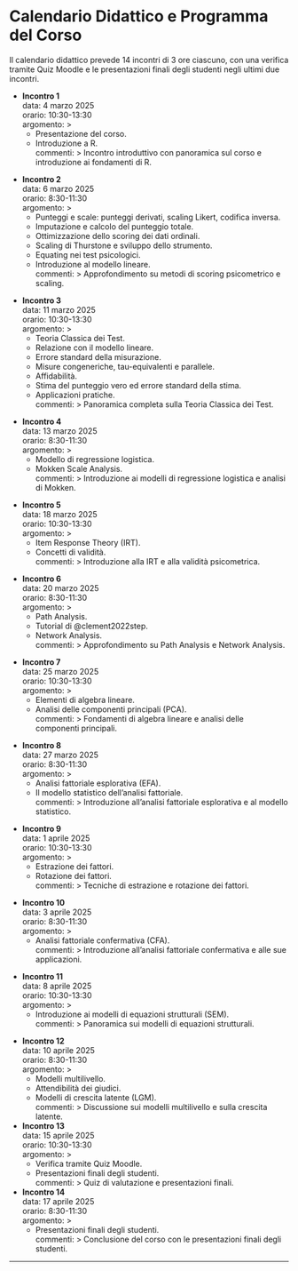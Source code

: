 # Calendario Didattico e Programma del Corso {.unnumbered}

Il calendario didattico prevede 14 incontri di 3 ore ciascuno, con una verifica tramite Quiz Moodle e le presentazioni finali degli studenti negli ultimi due incontri.

  - **Incontro 1** \
    data: 4 marzo 2025 \
    orario: 10:30-13:30 \
    argomento: >
      - Presentazione del corso.
      - Introduzione a $\mathsf{R}$. \
    commenti: >
      Incontro introduttivo con panoramica sul corso e introduzione ai fondamenti di R.

<!-- section: measurement; status: final -->
  - **Incontro 2** \
    data: 6 marzo 2025 \
    orario: 8:30-11:30 \
    argomento: >
      - Punteggi e scale: punteggi derivati, scaling Likert, codifica inversa.
      - Imputazione e calcolo del punteggio totale.
      - Ottimizzazione dello scoring dei dati ordinali.
      - Scaling di Thurstone e sviluppo dello strumento.
      - Equating nei test psicologici.
      - Introduzione al modello lineare. \
    commenti: >
      Approfondimento su metodi di scoring psicometrico e scaling.

<!-- section: ctt; status: final -->
  - **Incontro 3** \
    data: 11 marzo 2025 \
    orario: 10:30-13:30 \
    argomento: >
      - Teoria Classica dei Test.
      - Relazione con il modello lineare.
      - Errore standard della misurazione.
      - Misure congeneriche, tau-equivalenti e parallele.
      - Affidabilità.
      - Stima del punteggio vero ed errore standard della stima.
      - Applicazioni pratiche. \
    commenti: >
      Panoramica completa sulla Teoria Classica dei Test.

<!-- section: mokken; status: final -->
  - **Incontro 4** \
    data: 13 marzo 2025 \
    orario: 8:30-11:30 \
    argomento: >
      - Modello di regressione logistica.
      - Mokken Scale Analysis. \
    commenti: >
      Introduzione ai modelli di regressione logistica e analisi di Mokken.

<!-- section: irt; status: final -->
  - **Incontro 5** \
    data: 18 marzo 2025 \
    orario: 10:30-13:30 \
    argomento: >
      - Item Response Theory (IRT).
      - Concetti di validità. \
    commenti: >
      Introduzione alla IRT e alla validità psicometrica.

<!-- section: path_analysis, networks; status: final -->
  - **Incontro 6** \
    data: 20 marzo 2025 \
    orario: 8:30-11:30 \
    argomento: >
      - Path Analysis.
      - Tutorial di @clement2022step.
      - Network Analysis. \
    commenti: >
      Approfondimento su Path Analysis e Network Analysis.

<!-- section: PCA; status: final -->
  - **Incontro 7** \
    data: 25 marzo 2025 \
    orario: 10:30-13:30 \
    argomento: >
      - Elementi di algebra lineare.
      - Analisi delle componenti principali (PCA). \
    commenti: >
      Fondamenti di algebra lineare e analisi delle componenti principali.

<!-- section: fa; status: final -->
  - **Incontro 8** \
    data: 27 marzo 2025 \
    orario: 8:30-11:30 \
    argomento: >
      - Analisi fattoriale esplorativa (EFA).
      - Il modello statistico dell'analisi fattoriale. \
    commenti: >
      Introduzione all'analisi fattoriale esplorativa e al modello statistico.

<!-- section: extraction; status: final -->
  - **Incontro 9** \
    data: 1 aprile 2025 \
    orario: 10:30-13:30 \
    argomento: >
      - Estrazione dei fattori.
      - Rotazione dei fattori. \
    commenti: >
      Tecniche di estrazione e rotazione dei fattori.

<!-- section: cfa; status: final -->
  - **Incontro 10** \
    data: 3 aprile 2025 \
    orario: 8:30-11:30 \
    argomento: >
      - Analisi fattoriale confermativa (CFA). \
    commenti: >
      Introduzione all'analisi fattoriale confermativa e alle sue applicazioni.

<!-- section: sem; status: final -->
  - **Incontro 11** \
    data: 8 aprile 2025 \
    orario: 10:30-13:30 \
    argomento: >
      - Introduzione ai modelli di equazioni strutturali (SEM). \
    commenti: >
      Panoramica sui modelli di equazioni strutturali.

<!-- section: lgm; status: final -->
  - **Incontro 12** \
    data: 10 aprile 2025 \
    orario: 8:30-11:30 \
    argomento: >
      - Modelli multilivello.
      - Attendibilità dei giudici.
      - Modelli di crescita latente (LGM). \
    commenti: >
      Discussione sui modelli multilivello e sulla crescita latente.

  - **Incontro 13** \
    data: 15 aprile 2025 \
    orario: 10:30-13:30 \
    argomento: >
      - Verifica tramite Quiz Moodle.
      - Presentazioni finali degli studenti. \
    commenti: >
      Quiz di valutazione e presentazioni finali.

  - **Incontro 14** \
    data: 17 aprile 2025 \
    orario: 8:30-11:30 \
    argomento: >
      - Presentazioni finali degli studenti. \
    commenti: >
      Conclusione del corso con le presentazioni finali degli studenti.

---


